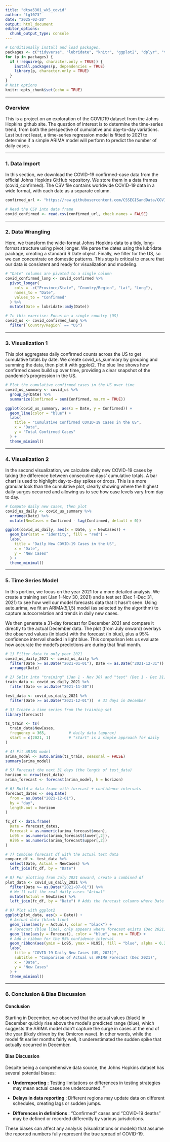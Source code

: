 ```yaml
---
title: "dtsa5301_wk5_covid"
author: "tg1073"
date: "2025-02-20"
output: html_document
editor_options: 
  chunk_output_type: console
---
```


```r
# Conditionally install and load packages.
packages <- c("tidyverse", "lubridate", "knitr", "ggplot2", "dplyr", "tidyr","forecast")
for (p in packages) {
  if (!require(p, character.only = TRUE)) {
    install.packages(p, dependencies = TRUE)
    library(p, character.only = TRUE)
  }
}
# Knit options
knitr::opts_chunk$set(echo = TRUE)
```

------------------------------------------------------------------------

### Overview

This is a project on an exploration of the COVID19 dataset from the Johns Hopkins github site. The question of interest is to determine the time-series trend, from both the perspective of cumulative and day-to-day variations. Last but not least, a time-series regression model is fitted to 2021 to determine if a simple ARIMA model will perform to predict the number of daily cases.


------------------------------------------------------------------------

### 1. Data Import

In this section, we download the COVID-19 confirmed-case data from the official Johns Hopkins GitHub repository. We store them in a data frames (covid_confirmed). The CSV file contains worldwide COVID-19 data in a wide format, with each date as a separate column. 

```r
confirmed_url <- "https://raw.githubusercontent.com/CSSEGISandData/COVID-19/refs/heads/master/csse_covid_19_data/csse_covid_19_time_series/time_series_covid19_confirmed_global.csv"

# Read the CSV into data frame
covid_confirmed <- read.csv(confirmed_url, check.names = FALSE)
```

------------------------------------------------------------------------

### 2. Data Wrangling

Here, we transform the wide-format Johns Hopkins data to a tidy, long-format structure using pivot_longer. We parse the dates using the lubridate package, creating a standard R Date object. Finally, we filter for the US, so we can concentrate on domestic patterns. This step is critical to ensure that our data is consistent and ready for visualization and modeling.

```r
# "Date" columns are pivoted to a single column
covid_confirmed_long <- covid_confirmed %>%
  pivot_longer(
    cols = -c("Province/State", "Country/Region", "Lat", "Long"),
    names_to = "Date",
    values_to = "Confirmed"
  ) %>%
  mutate(Date = lubridate::mdy(Date))

# In this exercise: Focus on a single country (US)
covid_us <- covid_confirmed_long %>%
  filter(`Country/Region` == "US")

```

------------------------------------------------------------------------

### 3. Visualization 1

This plot aggregates daily confirmed counts across the US to get cumulative totals by date. We create covid_us_summary by grouping and summing the data, then plot it with ggplot2. The blue line shows how confirmed cases build up over time, providing a clear snapshot of the pandemic’s progression in the US.

```r
# Plot the cumulative confirmed cases in the US over time
covid_us_summary <- covid_us %>%
  group_by(Date) %>%
  summarize(Confirmed = sum(Confirmed, na.rm = TRUE))

ggplot(covid_us_summary, aes(x = Date, y = Confirmed)) +
  geom_line(color = "blue") +
  labs(
    title = "Cumulative Confirmed COVID-19 Cases in the US",
    x = "Date",
    y = "Total Confirmed Cases"
  ) +
  theme_minimal()
```

------------------------------------------------------------------------

### 4. Visualization 2

In the second visualization, we calculate daily new COVID-19 cases by taking the difference between consecutive days’ cumulative totals. A bar chart is used to highlight day-to-day spikes or drops. This is a more granular look than the cumulative plot, clearly showing where the highest daily surges occurred and allowing us to see how case levels vary from day to day.

```r
# Compute daily new cases, then plot
covid_us_daily <- covid_us_summary %>%
  arrange(Date) %>%
  mutate(NewCases = Confirmed - lag(Confirmed, default = 0))

ggplot(covid_us_daily, aes(x = Date, y = NewCases)) +
  geom_bar(stat = "identity", fill = "red") +
  labs(
    title = "Daily New COVID-19 Cases in the US",
    x = "Date",
    y = "New Cases"
  ) +
  theme_minimal()
```

------------------------------------------------------------------------

### 5. Time Series Model

In this portion, we focus on the year 2021 for a more detailed analysis. We create a training set (Jan 1–Nov 30, 2021) and a test set (Dec 1–Dec 31, 2021) to see how well our model forecasts data that it hasn’t seen. Using auto.arima, we fit an ARIMA(5,1,5) model (as selected by the algorithm) to capture autocorrelation and trends in daily new cases.

We then generate a 31-day forecast for December 2021 and compare it directly to the actual December data. The plot (from July onward) overlays the observed values (in black) with the forecast (in blue), plus a 95% confidence interval shaded in light blue. This comparison lets us evaluate how accurate the model’s predictions are during that final month.

```r
# 1) Filter data to only year 2021
covid_us_daily_2021 <- covid_us_daily %>%
  filter(Date >= as.Date("2021-01-01"), Date <= as.Date("2021-12-31")) %>%
  arrange(Date)

# 2) Split into "training" (Jan 1 - Nov 30) and "test" (Dec 1 - Dec 31)
train_data <- covid_us_daily_2021 %>%
  filter(Date <= as.Date("2021-11-30"))

test_data <- covid_us_daily_2021 %>%
  filter(Date >= as.Date("2021-12-01"))  # 31 days in December

# 3) Create a time series from the training set
library(forecast)

ts_train <- ts(
  train_data$NewCases,
  frequency = 365,          # daily data (approx)
  start = c(2021, 1)        # "start" is a simple approach for daily
)

# 4) Fit ARIMA model
arima_model <- auto.arima(ts_train, seasonal = FALSE)
summary(arima_model)

# 5) Forecast the next 31 days (the length of test_data)
horizon <- nrow(test_data)
arima_forecast <- forecast(arima_model, h = horizon)

# 6) Build a data frame with forecast + confidence intervals
forecast_dates <- seq.Date(
  from = as.Date("2021-12-01"),
  by = "day",
  length.out = horizon
)

fc_df <- data.frame(
  Date = forecast_dates,
  Forecast = as.numeric(arima_forecast$mean),
  Lo95 = as.numeric(arima_forecast$lower[,2]),
  Hi95 = as.numeric(arima_forecast$upper[,2])
)

# 7) Combine forecast df with the actual test data
compare_df <- test_data %>%
  select(Date, Actual = NewCases) %>%
  left_join(fc_df, by = "Date")

# 8) For plotting from July 2021 onward, create a combined df
plot_data <- covid_us_daily_2021 %>%
  filter(Date >= as.Date("2021-07-01")) %>%
  # We'll call the real daily cases "Actual"
  mutate(Actual = NewCases) %>%
  left_join(fc_df, by = "Date") # Adds the forecast columns where Date matches

# 9) Plot with ggplot2
ggplot(plot_data, aes(x = Date)) +
  # Actual data (black line)
  geom_line(aes(y = Actual), color = "black") +
  # Forecast (blue line), only appears where forecast exists (Dec 2021)
  geom_line(aes(y = Forecast), color = "blue", na.rm = TRUE) +
  # Add a ribbon for the 95% confidence interval
  geom_ribbon(aes(ymin = Lo95, ymax = Hi95), fill = "blue", alpha = 0.2, na.rm = TRUE) +
  labs(
    title = "COVID-19 Daily New Cases (US, 2021)",
    subtitle = "Comparison of Actual vs ARIMA Forecast (Dec 2021)",
    x = "Date",
    y = "New Cases"
  ) +
  theme_minimal()
```

------------------------------------------------------------------------

### 6. Conclusion & Bias Discussion

#### Conclusion 
Starting in December, we observed that the actual values (black) in December quickly rise above the model’s predicted range (blue), which suggests the ARIMA model didn’t capture the surge in cases at the end of the year (likely driven by the Omicron wave). In other words, while the model fit earlier months fairly well, it underestimated the sudden spike that actually occurred in December.


#### Bias Discussion
Despite being a comprehensive data source, the Johns Hopkins dataset has several potential biases:

-   **Underreporting** : Testing limitations or differences in testing strategies may mean actual cases are undercounted.
"
-   **Delays in data reporting** : Different regions may update data on different schedules, creating lags or sudden jumps.

-   **Differences in definitions** : “Confirmed” cases and “COVID-19 deaths” may be defined or recorded differently by various jurisdictions.

These biases can affect any analysis (visualizations or models) that assume the reported numbers fully represent the true spread of COVID-19.

